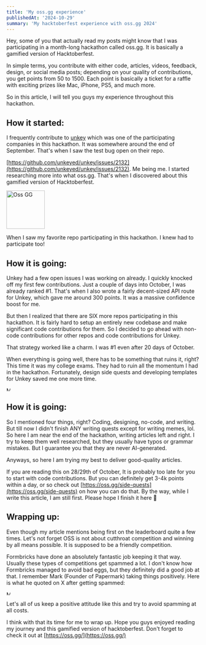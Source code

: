 ```yaml
---
title: 'My oss.gg experience'
publishedAt: '2024-10-29'
summary: 'My hacktoberfest experience with oss.gg 2024'
---
```


Hey, some of you that actually read my posts might know that I was participating in a month-long hackathon called oss.gg. It is basically a gamified version of Hacktoberfest.

In simple terms, you contribute with either code, articles, videos, feedback, design, or social media posts; depending on your quality of contributions, you get points from 50 to 1500. Each point is basically a ticket for a raffle with exciting prizes like Mac, iPhone, PS5, and much more.

So in this article, I will tell you guys my experience throughout this hackathon.

## How it started:


I frequently contribute to [unkey](https://unkey.com) which was one of the participating companies in this hackathon. It was somewhere around the end of September. That's when I saw the test bug open on their repo.

[https://github.com/unkeyed/unkey/issues/2132](https://github.com/unkeyed/unkey/issues/2132). Me being me. I started researching more into what oss.gg. That's when I discovered about this gamified version of Hacktoberfest.

<img src="https://raw.githubusercontent.com/harshsbhat/images/main/ossgg.png" alt="Oss GG" height="100" />

When I saw my favorite repo participating in this hackathon. I knew had to participate too!

## How it is going:

Unkey had a few open issues I was working on already. I quickly knocked off my first few contributions. Just a couple of days into October, I was already ranked #1. That's when I also wrote a fairly decent-sized API route for Unkey, which gave me around 300 points. It was a massive confidence boost for me.

But then I realized that there are SIX more repos participating in this hackathon. It is fairly hard to setup an entirely new codebase and make significant code contributions for them. So I decided to go ahead with non-code contributions for other repos and code contributions for Unkey.

That strategy worked like a charm. I was #1 even after 20 days of October.

When everything is going well, there has to be something that ruins it, right? This time it was my college exams. They had to ruin all the momentum I had in the hackathon. Fortunately, design side quests and developing templates for Unkey saved me one more time.

<img src="https://raw.githubusercontent.com/harshsbhat/images/main/meme-oss.png" alt="Meme-Oss" height="10" />

## How it is going:

So I mentioned four things, right? Coding, designing, no-code, and writing. But till now I didn't finish ANY writing quests except for writing memes, lol. So here I am near the end of the hackathon, writing articles left and right. I try to keep them well researched, but they usually have typos or grammar mistakes. But I guarantee you that they are never AI-generated.

Anyways, so here I am trying my best to deliver good-quality articles.

If you are reading this on 28/29th of October, It is probably too late for you to start with code contributions. But you can definitely get 3-4k points within a day, or so check out [https://oss.gg/side-quests](https://oss.gg/side-quests) on how you can do that. By the way, while I write this article, I am still first. Please hope I finish it here 🙏

## Wrapping up:

Even though my article mentions being first on the leaderboard quite a few times. Let's not forget OSS is not about cutthroat competition and winning by all means possible. It is supposed to be a friendly competition. 

Formbricks have done an absolutely fantastic job keeping it that way. Usually these types of competitions get spammed a lot. I don't know how Formbricks managed to avoid bad eggs, but they definitely did a good job at that.  I remember Mark (Founder of Papermark) taking things positively. Here is what he quoted on X after getting spammed:


<img src="https://raw.githubusercontent.com/harshsbhat/images/main/mark-reply.png" alt="Mark-Reply" height="10" />

Let's all of us keep a positive attitude like this and try to avoid spamming at all costs. 

I think with that its time for me to wrap up. Hope you guys enjoyed reading my journey and this gamified version of hacktoberfest. Don't forget to check it out at [https://oss.gg/](https://oss.gg/)